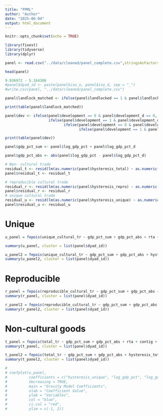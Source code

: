 ```yaml
---
title: "PPML"
author: "Author"
date: "2025-06-04"
output: html_document
---
```


```r
knitr::opts_chunk$set(echo = TRUE)
```

```r
library(fixest)
library(tidyverse)
library(dplyr)
```


```r
panel <- read.csv("../data/cleaned/panel_complete.csv",stringsAsFactors = FALSE)
```

```r
head(panel)
```

```r
9.936972 - 5.164386
#panel$dyad_id <- paste(panel$iso_o, panel$iso_d, sep = "_")
#write.csv(panel, "../data/cleaned/panel_complete.csv")
```

```r
panel$landlock_matched <- ifelse(panel$landlocked == 1 & panel$landlocked_d == 1, 1, 0)
```

```r
print(table(panel$landlock_matched))
```
```r
panel$dev <- ifelse(panel$development == 0 & panel$development_d == 0, 1, 
                    ifelse(panel$development == 1 & panel$development_d == 0, 2,
                           ifelse(panel$development == 0 & panel$development_d == 1, 3,
                                  ifelse(panel$development == 1 & panel$development_d == 1, 4,0))))
```

```r
print(table(panel$dev))
```
```r
panel$gdp_pct_sum <- panel$log_gdp_pct + panel$log_gdp_pct_d
```

```r
panel$gdp_pct_abs <- abs(panel$log_gdp_pct - panel$log_gdp_pct_d)
```

```r
# Non- cultural trade
residual_t <- resid(lm(as.numeric(panel$hysteresis_total) ~ as.numeric(panel$total_tr)))
panel$residual_t <- residual_t
```

```r
# reproducible cultural trade
residual_r <- resid(lm(as.numeric(panel$hysteresis_repro) ~ as.numeric(panel$reproducible_cultural_tr)))
panel$residual_r <- residual_r
# unique cultural trade
residual_u <- resid(lm(as.numeric(panel$hysteresis_unique) ~ as.numeric(panel$unique_cultural_tr)))
panel$residual_u <- residual_u
```



# Unique
```r
u_panel = fepois(unique_cultural_tr ~ gdp_pct_sum + gdp_pct_abs + rta + contig + comlang_off + colony + comcol+ log_dist + landlock_matched + as.factor(dev) | TIME_PERIOD, panel)
```

```r
summary(u_panel, cluster = list(panel$dyad_id))
```

```r
u_panel2 = fepois(unique_cultural_tr ~ gdp_pct_sum + gdp_pct_abs + hysteresis_unique + rta + contig + comlang_off + colony + comcol+ log_dist + landlock_matched + as.factor(dev) | TIME_PERIOD, panel)
summary(u_panel2, cluster = list(panel$dyad_id))
```




# Reproducible
```r
r_panel = fepois(reproducible_cultural_tr ~ gdp_pct_sum + gdp_pct_abs + rta + contig + comlang_off + colony + comcol+ log_dist + landlock_matched + as.factor(dev) | TIME_PERIOD, panel)
summary(r_panel, cluster = list(panel$dyad_id))
```

```r
r_panel2 = fepois(reproducible_cultural_tr ~ gdp_pct_sum + gdp_pct_abs + hysteresis_repro + rta + contig + comlang_off + colony + comcol+ log_dist + landlock_matched + as.factor(dev) | TIME_PERIOD, panel)
summary(r_panel2, cluster = list(panel$dyad_id))
```



# Non-cultural goods

```r
t_panel = fepois(total_tr ~ gdp_pct_sum + gdp_pct_abs + rta + contig + comlang_off + colony + comcol+ log_dist + landlock_matched + as.factor(dev) | TIME_PERIOD, panel)
summary(t_panel, cluster = list(panel$dyad_id))
```

```r
t_panel2 = fepois(total_tr ~ gdp_pct_sum + gdp_pct_abs + hysteresis_total +rta + contig + comlang_off + colony + comcol+ log_dist + landlock_matched + as.factor(dev) | TIME_PERIOD, panel)
summary(t_panel2, cluster = list(panel$dyad_id))
```





```r
# 
# coefplot(u_panel,
#          coefficients = c("hysteresis_unique", "log_gdp_pct", "log_gdp_pct_d", "log_dist", "contig", "comlang_off", "colony", "landlocked", "landlocked_d", "development", "development_d"),
#          decreasing = TRUE,
#          main = "Gravity Model Coefficients",
#          xlab = "Coefficient Value",
#          ylab = "Variables",
#          col = "blue",
#          ci.col = "red",
#          ylim = c(-1, 2))
```

